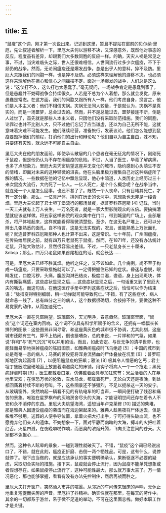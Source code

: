 ```yaml
---
---
---
```

title: 五
---



“鼠疫”这个词，刚才第一次说出来。记述到这里，暂且不提站在窗前的贝尔纳·里厄，先让叙述者解析一下，里厄大夫何以游移不决，又深感意外，既然他对事态的反应，程度虽有差异，却跟我们大多数同胞的反应一样。的确，天灾人祸是常见之事，不过，当灾难临头之际，世人还很难相信。人世间流行过多少次瘟疫，不下于频仍的战争。然而，无论闹瘟疫还是爆发战争，总是出乎人的意料，猝不及防。里厄大夫跟我们的同胞一样，也是猝不及防。必须这样来理解他的游移不决。也必须这样来理解他在担心和信心之间摇摆不定。面对一场爆发的战争，人们总是这么说：“这仗打不久，这么打也太愚蠢了。”毫无疑问，一场战争肯定是愚蠢到家了，但是愚蠢并不妨碍战争会持续很久。人若是不总为个人着想，那么就会发觉，原来愚蠢是常态。在这方面，我们的同胞又跟所有人一样，他们考虑自身，换言之，他们是人本主义者：他们不相信灾祸。灾祸无法同人较量，于是就认为，灾祸不是真实的，而是一场噩梦，总会过去的。然而，并不是总能过去，噩梦接连不断，倒是人过世了，首先就是那些人本主义者，只因他们没有采取防范措施。我们的同胞，论罪过也并不比别人大，只不过他们忘记了应当谦虚，还以为自己无所不能，这就意味着灾难不可能发生。他们继续经营，准备旅行，发表议论。他们怎么能想到鼠疫要毁掉他们的前程，打消他们的出行和辩论呢？他们自以为自主自由，殊不知，只要还有灾难，就永远不可能自主自由。

里厄大夫在他的朋友面前，即使承认散居的几个患者在毫无征兆的情况下，刚刚死于鼠疫，但是他仍认为不存在闹瘟疫的危险。不过，人当了医生，毕竟了解病痛，也多了点想象力。里厄大夫凭窗眺望这座并无变化的城市，隐约感到心头萌生不安的情绪，即面对未来的这种轻微的沮丧。他在头脑里极力搜集自己对这种病症所了解的情况。一些数据在他的记忆中飘忽显现，他心中暗道，人类历史上经历过三十来次鼠疫大流行，大约死了一亿人。一亿人死亡，是个什么概念呢？在战争当中，就连死一个人是怎么回事，也还不甚了了。既然一个人丧命，只有目睹其死亡，才有一定分量，那么，一亿具尸体，排列在历史的长河中，凭想象也无非是一缕青烟。里厄大夫忆起了君士坦丁堡流行的那场鼠疫，据普罗科匹厄斯 [4] 记载，当时一天工夫就有上万人丧生。一万名死者，就是一家大型影院观众的五倍。要搞搞清楚就应该这样做。将五家这样影院的观众集中在门口，带到城里的广场上，全部屠杀，将尸体堆起来，这样就能看得稍微清楚些。至少，在这无名尸堆上，还可以分辨出几张熟悉的面孔。自不待言，这是无法实现的，况且，谁能熟悉上万张面孔呢？就连普罗科匹厄斯那种人也计算不出来，这是常识。七十年前，广州闹瘟疫，在传染给居民之前，就有四万只老鼠死于鼠疫。然而，在1871年，还没有办法统计老鼠，只能大致估计，显然很容易出差错。不过，一只老鼠身长三十厘米，&nbsp；那么，四万只老鼠如果首尾相连的话，就会长达……

可是，里厄大夫已经不胜其烦。他听之任之，又不该如此。几个病例，尚不至于构成一场瘟疫，只要采取措施就可以了。一定得把握住已知的症状。昏迷与虚脱，眼睛发红，口腔污秽，头痛，腹股沟淋巴结炎，极度口渴，谵语，身上出现斑块，体内有撕裂痛感，这些症状显现之后……这些症状显现之后，一句话重又到了里厄大夫的嘴边。而这句话，在他这医疗手册中罗列这些症状之后，恰恰可以作为结束语：“脉搏变得特别细弱，稍一动弹就可能导致死亡。”不错，有了这些症状，病人就命悬一线了，总有四分之三的病人，这个数据很确切，会按捺不住，要做这种不易觉察的动作，从而加速死亡。

里厄大夫一直在凭窗眺望。玻璃窗外，天光明净，春意盎然。玻璃窗里面，“鼠疫”这个词还在室内回响。这个词不仅具有科学所赋予的含义，还拥有一幅幅长长排列的图景：这些图景非同寻常，和这座黄灰色的城市很不协调，尤其此刻，这座城市还颇有生气，算不上热闹，倒也挺嘈杂，总的来说，一片祥和的气氛，如果说“祥和”与“死气沉沉”可以并用的话。而且，如此安定、与世无争的清平世界，也能轻而易举地抹掉瘟疫的陈旧图景，如雅典闹瘟疫时飞鸟绝迹 [5] ；中国的城市到处是奄奄一息的病人；马赛的苦役犯将浑身流脓血的尸体叠放在坑里 [6] ；普罗旺斯地区筑起高墙 [7] ，以便阻遏鼠疫的狂飙；雅法 [8] 极其令人憎恶的乞丐；君士坦丁堡医院里硬地面上放置着潮湿腐烂的床铺，用钩子将病人一个一个拖走；黑死病肆虐时期 [9] ，医生都戴着口罩，仿佛戴着面具参加狂欢节；米兰活着的人在墓地里交欢；在惊恐万状的伦敦，车水马龙，都载着死尸，无论白天还是夜晚，到处都回荡着持续不断的号叫。不，这些图景还不够强烈，不足以扼杀这一天的安宁。从玻璃窗外，突然响起一辆看不见的有轨电车的叮当声，一瞬间便打破了残忍和痛苦的景象。唯独在星罗棋布的灰暗房舍尽头的大海，才能证明世间还存在着令人不安和永不消停的东西。里厄大夫眺望海湾，遥想当年卢克莱修 [10] 描述的柴堆，那是雅典人因遭受瘟疫的袭击而在海边架起来的。雅典人趁黑夜将尸体运去，但是柴堆不够用，送葬的人便争夺位置，拿着火把大打出手，宁可打得头破血流，也不愿抛弃他们亲人的遗体。不妨想象一下，面对平静而幽暗的大海，搏斗的火把吐着红舌，火星四溅，在夜晚噼啪作响，而恶臭的浓烟升腾，飞向关注世间的苍天。大家都不免担心……

然而，这种令人眩晕的景象，一碰到理性就破灭了。不错，“鼠疫”这个词已经说出口了，不错，就在此刻，瘟疫正折磨、击倒一两个牺牲品。可是，这有什么，说停就停了。眼下应当做的，就是应该承认的事实便明确承认，果断驱逐不必要的疑虑，采取切合实际的措施。接下来，鼠疫就会停止流行，因为鼠疫不能单凭想象或者假想存在。如果鼠疫停止流行了，这种可能性最大，那么就万事大吉了。万一情况恶化，那也能够掌握，看看有没有办法先控制住，然后再战而胜之。

里厄大夫打开窗户，突然涌入市井的喧嚣。从邻近的车间传来锯床的声响，无休止地重复短促而尖厉的声音。里厄抖了抖精神。确实性就在那里，在每天的劳作中。其余的一切都系于游丝，系于微不足道的举动，不可在这里面恋栈。做好本职工作才是关键。